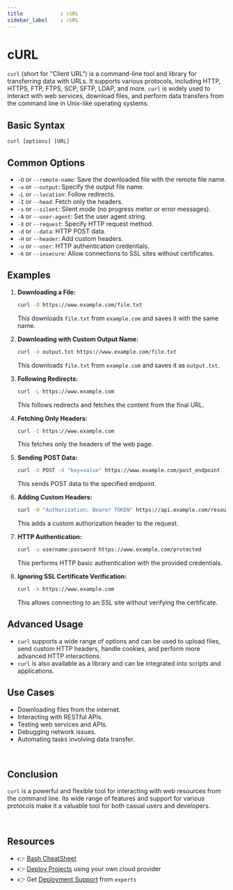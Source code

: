 ```yaml
---
title            : cURL
sidebar_label    : cURL
---
```


# cURL

`curl` (short for "Client URL") is a command-line tool and library for transferring data with URLs. 
It supports various protocols, including HTTP, HTTPS, FTP, FTPS, SCP, SFTP, LDAP, and more. `curl` is widely used to interact with web services, download files, 
and perform data transfers from the command line in Unix-like operating systems.

## **Basic Syntax**

```
curl [options] [URL]
```

## **Common Options**

- `-O` or `--remote-name`: Save the downloaded file with the remote file name.
- `-o` or `--output`: Specify the output file name.
- `-L` or `--location`: Follow redirects.
- `-I` or `--head`: Fetch only the headers.
- `-s` or `--silent`: Silent mode (no progress meter or error messages).
- `-A` or `--user-agent`: Set the user agent string.
- `-X` or `--request`: Specify HTTP request method.
- `-d` or `--data`: HTTP POST data.
- `-H` or `--header`: Add custom headers.
- `-u` or `--user`: HTTP authentication credentials.
- `-k` or `--insecure`: Allow connections to SSL sites without certificates.

## **Examples**

1. **Downloading a File:**
   ```bash
   curl -O https://www.example.com/file.txt
   ```
   This downloads `file.txt` from `example.com` and saves it with the same name.

2. **Downloading with Custom Output Name:**
   ```bash
   curl -o output.txt https://www.example.com/file.txt
   ```
   This downloads `file.txt` from `example.com` and saves it as `output.txt`.

3. **Following Redirects:**
   ```bash
   curl -L https://www.example.com
   ```
   This follows redirects and fetches the content from the final URL.

4. **Fetching Only Headers:**
   ```bash
   curl -I https://www.example.com
   ```
   This fetches only the headers of the web page.

5. **Sending POST Data:**
   ```bash
   curl -X POST -d "key=value" https://www.example.com/post_endpoint
   ```
   This sends POST data to the specified endpoint.

6. **Adding Custom Headers:**
   ```bash
   curl -H "Authorization: Bearer TOKEN" https://api.example.com/resource
   ```
   This adds a custom authorization header to the request.

7. **HTTP Authentication:**
   ```bash
   curl -u username:password https://www.example.com/protected
   ```
   This performs HTTP basic authentication with the provided credentials.

8. **Ignoring SSL Certificate Verification:**
   ```bash
   curl -k https://www.example.com
   ```
   This allows connecting to an SSL site without verifying the certificate.

## **Advanced Usage**

- `curl` supports a wide range of options and can be used to upload files, send custom HTTP headers, handle cookies, and perform more advanced HTTP interactions.
- `curl` is also available as a library and can be integrated into scripts and applications.

## **Use Cases**

- Downloading files from the internet.
- Interacting with RESTful APIs.
- Testing web services and APIs.
- Debugging network issues.
- Automating tasks involving data transfer.

<br />

## **Conclusion**

`curl` is a powerful and flexible tool for interacting with web resources from the command line. 
Its wide range of features and support for various protocols make it a valuable tool for both casual users and developers.

<br />

## Resources

- 👉 [Bash CheatSheet](https://devhints.io/bash)
- 👉 [Deploy Projects](https://deploypro.dev/) using your own cloud provider
- 👉 Get [Deployment Support](https://deploypro.dev/support/) from `experts` 
